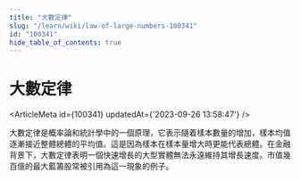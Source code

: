 ```yaml
---
title: "大數定律"
slug: "/learn/wiki/law-of-large-numbers-100341"
id: "100341"
hide_table_of_contents: true
---
```



# 大數定律

<ArticleMeta id={100341} updatedAt={'2023-09-26 13:58:47'} />
<div className='border-solid border-b border-t-0 my-4 border-[var(--ifm-color-gray-300)]' />

大數定律是概率論和統計學中的一個原理，它表示隨着樣本數量的增加，樣本均值逐漸接近整體總體的平均值。這是因為樣本在樣本量增大時更能代表總體。在金融背景下，大數定律表明一個快速增長的大型實體無法永遠維持其增長速度。市值幾百億的最大藍籌股常被引用為這一現象的例子。
